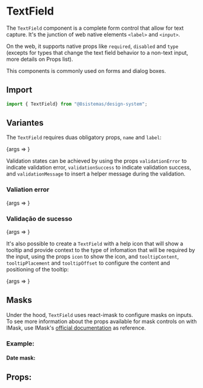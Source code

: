 
<Meta title="Forms/TextField" component={TextField} />

# TextField
The `TextField` component is a complete form control that allow for text capture. It's the junction of web native elements `<label>` and `<input>`.

On the web, it supports native props like `required`, `disabled` and `type` (excepts for types that change the text field behavior to a non-text input, more details on Props list).

This components is commonly used on forms and dialog boxes.

## Import 

```jsx
import { TextField} from "@8sistemas/design-system";
``` 
## Variantes

The `TextField` requires duas obligatory props, `name` and `label`:

<Canvas>
    <Story name="Regular TextField" args={{ name: "inputName", label: "Input Label" }}>
        {args => <TextField {...args} />}
    </Story>
</Canvas>

Validation states can be achieved by using the props `validationError` to indicate validation error, `validationSuccess` to indicate validation success, and `validationMessage` to insert a helper message during the validation.

### Valiation error 

<Canvas>
    <Story
        name="Error TextField"
        args={{
            name: "inputName",
            label: "Input Label",
            value: "Wrong Input",
            validationError: true,
            validationMessage: "There seems to be something wrong with your input",
        }}
    >
        {args => <TextField {...args} />}
    </Story>
</Canvas>

### Validação de sucesso

<Canvas>
    <Story
        name="Success TextField"
        args={{ name: "inputName", label: "Input Label", value: "Right Input", validationSuccess: true }}
    >
        {args => <TextField {...args} />}
    </Story>
</Canvas>

It's also possible to create a `TextField` with a help icon that will show a tooltip and provide context to the type of infomation that will be required by the input, using the props `icon` to show the icon, and `tooltipContent`, `tooltipPlacement` and `tooltipOffset` to configure the content and positioning of the tooltip: 

<Canvas>
    <Story
        name="Information TextField"
        args={{
            name: "inputName",
            label: "Input Label",
            icon: "info",
            tooltipContent: "A vida é bela",
            tooltipPlacement: "top-start",
            tooltipOffset: [0, 6],
        }}
    >
        {args => <TextField {...args} />}
    </Story>
</Canvas>

## Masks
Under the hood, `TextField` uses react-imask to configure masks on inputs. To see more information about the props available for mask controls on with IMask, use IMask's [official documentation](https://imask.js.org/) as reference.

### Example:

#### Date mask:

<Canvas>
    <Story name="Date Masked TextField">
        <TextField
            name="date"
            label="Data de nascimento"
            mask={Date}
            pattern="d/`m/`YY"
            maxLength="10"
            placeholder="dd/mm/aaaa"
            min={new Date(1900, 0, 1)}
            max={new Date(2010, 0, 1)}
        />
    </Story>
</Canvas>

## Props:

<ArgsTable of={TextField} />
